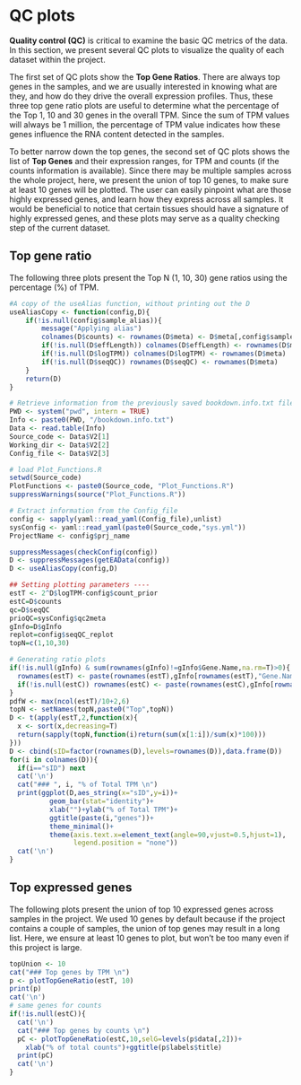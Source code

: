 # QC plots

**Quality control (QC)** is critical to examine the basic QC metrics of the data. In this section, we present several QC plots to visualize the quality of each dataset within the project.

The first set of QC plots show the **Top Gene Ratios**. There are always top genes in the samples, and we are usually interested in knowing what are they, and how do they drive the overall expression profiles. Thus, these three top gene ratio plots are useful to determine what the percentage of the Top 1, 10 and 30 genes in the overall TPM. Since the sum of TPM values will always be 1 million, the percentage of TPM value indicates how these genes influence the RNA content detected in the samples.

To better narrow down the top genes, the second set of QC plots shows the list of **Top Genes** and their expression ranges, for TPM and counts (if the counts information is available). Since there may be multiple samples across the whole project, here, we present the union of top 10 genes, to make sure at least 10 genes will be plotted. The user can easily pinpoint what are those highly expressed genes, and learn how they express across all samples. It would be beneficial to notice that certain tissues should have a signature of highly expressed genes, and these plots may serve as a quality checking step of the current dataset.

## Top gene ratio

The following three plots present the Top N (1, 10, 30) gene ratios using the percentage (%) of TPM.

```r
#A copy of the useAlias function, without printing out the D
useAliasCopy <- function(config,D){
    if(!is.null(config$sample_alias)){
        message("Applying alias")
        colnames(D$counts) <- rownames(D$meta) <- D$meta[,config$sample_alias]
        if(!is.null(D$effLength)) colnames(D$effLength) <- rownames(D$meta)
        if(!is.null(D$logTPM)) colnames(D$logTPM) <- rownames(D$meta)
        if(!is.null(D$seqQC)) rownames(D$seqQC) <- rownames(D$meta)
    }
    return(D)
}

# Retrieve information from the previously saved bookdown.info.txt file
PWD <- system("pwd", intern = TRUE)
Info <- paste0(PWD, "/bookdown.info.txt")
Data <- read.table(Info)
Source_code <- Data$V2[1]
Working_dir <- Data$V2[2]
Config_file <- Data$V2[3]

# load Plot_Functions.R
setwd(Source_code)
PlotFunctions <- paste0(Source_code, "Plot_Functions.R")
suppressWarnings(source("Plot_Functions.R"))

# Extract information from the Config_file
config <- sapply(yaml::read_yaml(Config_file),unlist)
sysConfig <- yaml::read_yaml(paste0(Source_code,"sys.yml"))
ProjectName <- config$prj_name

suppressMessages(checkConfig(config))
D <- suppressMessages(getEAData(config))
D <- useAliasCopy(config,D)
```

```r
## Setting plotting parameters ----
estT <- 2^D$logTPM-config$count_prior
estC=D$counts
qc=D$seqQC
prioQC=sysConfig$qc2meta
gInfo=D$gInfo
replot=config$seqQC_replot
topN=c(1,10,30)

# Generating ratio plots
if(!is.null(gInfo) & sum(rownames(gInfo)!=gInfo$Gene.Name,na.rm=T)>0){
  rownames(estT) <- paste(rownames(estT),gInfo[rownames(estT),"Gene.Name"],sep="|")
  if(!is.null(estC)) rownames(estC) <- paste(rownames(estC),gInfo[rownames(estC),"Gene.Name"],sep="|")
}
pdfW <- max(ncol(estT)/10+2,6)
topN <- setNames(topN,paste0("Top",topN))
D <- t(apply(estT,2,function(x){
  x <- sort(x,decreasing=T)
  return(sapply(topN,function(i)return(sum(x[1:i])/sum(x)*100)))
}))
D <- cbind(sID=factor(rownames(D),levels=rownames(D)),data.frame(D))
for(i in colnames(D)){
  if(i=="sID") next
  cat('\n')
  cat("### ", i, "% of Total TPM \n") 
  print(ggplot(D,aes_string(x="sID",y=i))+
          geom_bar(stat="identity")+
          xlab("")+ylab("% of Total TPM")+
          ggtitle(paste(i,"genes"))+
          theme_minimal()+
          theme(axis.text.x=element_text(angle=90,vjust=0.5,hjust=1),
                legend.position = "none"))
  cat('\n')
}
```

## Top expressed genes

The following plots present the union of top 10 expressed genes across samples in the project. We used 10 genes by default because if the project contains a couple of samples, the union of top genes may result in a long list. Here, we ensure at least 10 genes to plot, but won't be too many even if this project is large.

```r
topUnion <- 10
cat("### Top genes by TPM \n") 
p <- plotTopGeneRatio(estT, 10)
print(p)
cat('\n')
# same genes for counts
if(!is.null(estC)){
  cat('\n')
  cat("### Top genes by counts \n") 
  pC <- plotTopGeneRatio(estC,10,selG=levels(p$data[,2]))+
    xlab("% of total counts")+ggtitle(p$labels$title)
  print(pC)
  cat('\n')
}
```
